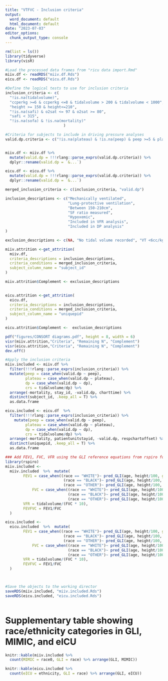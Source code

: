 ```yaml
---
title: "VTFVC - Inclusion criteria"
output:
  word_document: default
  html_document: default
date: "2023-07-03"
editor_options:
  chunk_output_type: console
---
```


```r
rm(list = ls())
library(tidyverse)
library(visR)

#Load the processed data frames from "ricu data import.Rmd"
miiv.df <- readRDS("miiv.df.Rds")
eicu.df <- readRDS("eicu.df.Rds")
```

```r
#Define the logical tests to use for inclusion criteria
inclusion_criteria <- c(
  "!is.na(tidalvolume)", 
  "ccperkg >=6 & ccperkg <=8 & tidalvolume > 200 & tidalvolume < 1000", 
  "height >= 150 & height<=210",
  "!is.na(safi) & o2sat <= 97 & o2sat >= 80",
  "safi < 315", 
  "!is.na(sofa) & !is.na(mortality)"
                          ) 

#Criteria for subjects to include in driving pressure analyses
valid.dp.criteria <- c("!is.na(plateau) & !is.na(peep) & peep >=5 & plateau >= (peep + 5) & peep < 20 & plateau < 50")


miiv.df <- miiv.df %>% 
  mutate(valid.dp = !!!rlang::parse_exprs(valid.dp.criteria)) %>% 
  dplyr::rename(valid.dp = `&...`)

eicu.df <- eicu.df %>% 
  mutate(valid.dp = !!!rlang::parse_exprs(valid.dp.criteria)) %>% 
  dplyr::rename(valid.dp = `&...`)

merged_inclusion_criteria <- c(inclusion_criteria, "valid.dp")

inclusion_descriptions <- c("Mechanically ventilated", 
                            "Lung-protective ventilation",
                            "Between 150-210cm",
                            "SF ratio measured",
                            "Hypoxemic",
                            "Included in VFR analysis", 
                            "Included in DP analysis"
)

exclusion_descriptions <- c(NA, "No tidal volume recorded", "VT <6cc/kg or VT >8cc/kg", "Height outside range", "SF ratio missing", "SF ratio > 315", "SOFA score or mortality missing", "Driving pressure not measured")
```

```r
miiv.attrition <-get_attrition(
  miiv.df,
  criteria_descriptions = inclusion_descriptions,
  criteria_conditions = merged_inclusion_criteria,
  subject_column_name = "subject_id"
)

miiv.attrition$Complement <- exclusion_descriptions
  
```

```r
eicu.attrition <-get_attrition(
  eicu.df,
  criteria_descriptions = inclusion_descriptions,
  criteria_conditions = merged_inclusion_criteria,
  subject_column_name = "uniquepid"
)

eicu.attrition$Complement <-  exclusion_descriptions
```

```r
pdf("figures/CONSORT diagrams.pdf", height = 8, width = 6)
visr(miiv.attrition,"Criteria", "Remaining N", "Complement")
visr(eicu.attrition,"Criteria", "Remaining N", "Complement")
dev.off()
```


```r
#Apply the inclusion criteria
miiv.included <- miiv.df %>%
  filter(!!!rlang::parse_exprs(inclusion_criteria)) %>% 
  mutate(peep = case_when(valid.dp ~ peep),
         plateau = case_when(valid.dp ~ plateau), 
         dp = case_when(valid.dp ~ dp), 
         crs = tidalvolume/dp) %>%
  arrange(-mortality, stay_id, -valid.dp, charttime) %>%
  distinct(subject_id, .keep_all = T) %>%
  as.data.frame 

eicu.included <- eicu.df  %>%
  filter(!!!rlang::parse_exprs(inclusion_criteria)) %>% 
    mutate(peep = case_when(valid.dp ~ peep),
         plateau = case_when(valid.dp ~ plateau), 
         dp = case_when(valid.dp ~ dp), 
         crs = tidalvolume/dp) %>%
  arrange(-mortality, patientunitstayid, -valid.dp, respchartoffset) %>%
  distinct(uniquepid, .keep_all = T) %>%
  as.data.frame 

### Add FEV1, FVC, VFR using the GLI reference equations from rspiro for the included timepoints
library(rspiro)
miiv.included <- 
  miiv.included  %>%  mutate(
        FEV1 = case_when((race == "WHITE")~ pred_GLI(age, height/100, gender = gender12, ethnicity = 1, param = "FEV1"),
                          (race == "BLACK")~ pred_GLI(age, height/100, gender = gender12, ethnicity = 2, param = "FEV1"),
                          (race == "OTHER")~ pred_GLI(age, height/100, gender = gender12, ethnicity = 5, param = "FEV1")),
            FVC = case_when((race == "WHITE")~ pred_GLI(age, height/100, gender = gender12, ethnicity = 1, param = "FVC"),
                            (race == "BLACK")~ pred_GLI(age, height/100, gender = gender12, ethnicity = 2, param = "FVC"),
                            (race == "OTHER")~ pred_GLI(age, height/100, gender = gender12, ethnicity = 5, param = "FVC")),
        VFR = tidalvolume/(FVC * 10), 
        FEVFVC = FEV1/FVC
  )

eicu.included <- 
  eicu.included  %>%  mutate(
        FEV1 = case_when((race == "WHITE")~ pred_GLI(age, height/100, gender = gender12, ethnicity = 1, param = "FEV1"),
                          (race == "BLACK")~ pred_GLI(age, height/100, gender = gender12, ethnicity = 2, param = "FEV1"),
                          (race == "OTHER")~ pred_GLI(age, height/100, gender = gender12, ethnicity = 5, param = "FEV1")),
            FVC = case_when((race == "WHITE")~ pred_GLI(age, height/100, gender = gender12, ethnicity = 1, param = "FVC"),
                            (race == "BLACK")~ pred_GLI(age, height/100, gender = gender12, ethnicity = 2, param = "FVC"),
                            (race == "OTHER")~ pred_GLI(age, height/100, gender = gender12, ethnicity = 5, param = "FVC")),
        VFR = tidalvolume/(FVC * 10), 
        FEVFVC = FEV1/FVC
  )



#Save the objects to the working director
saveRDS(miiv.included, "miiv.included.Rds")
saveRDS(eicu.included, "eicu.included.Rds")



```


# Supplementary table showing race/ethnicity categories in GLI, MIMIC, and eICU
```r
knitr::kable(miiv.included %>%
  count(MIMIC = race0, GLI = race) %>% arrange(GLI, MIMIC))

knitr::kable(eicu.included %>%
  count(eICU = ethnicity, GLI = race) %>% arrange(GLI, eICU))
```


